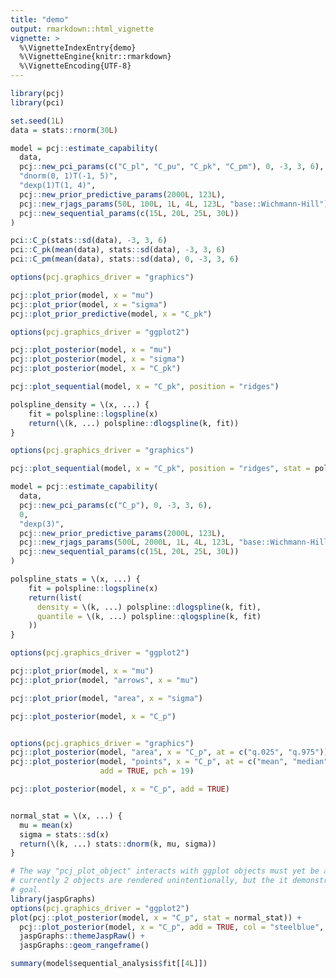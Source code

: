 ```yaml
---
title: "demo"
output: rmarkdown::html_vignette
vignette: >
  %\VignetteIndexEntry{demo}
  %\VignetteEngine{knitr::rmarkdown}
  %\VignetteEncoding{UTF-8}
---
```


```r
library(pcj)
library(pci)
```


```r
set.seed(1L)
data = stats::rnorm(30L)

model = pcj::estimate_capability(
  data,
  pcj::new_pci_params(c("C_pl", "C_pu", "C_pk", "C_pm"), 0, -3, 3, 6),
  "dnorm(0, 1)T(-1, 5)",
  "dexp(1)T(1, 4)",
  pcj::new_prior_predictive_params(2000L, 123L),
  pcj::new_rjags_params(50L, 100L, 1L, 4L, 123L, "base::Wichmann-Hill"),
  pcj::new_sequential_params(c(15L, 20L, 25L, 30L))
)
```



```r
pci::C_p(stats::sd(data), -3, 3, 6)
pci::C_pk(mean(data), stats::sd(data), -3, 3, 6)
pci::C_pm(mean(data), stats::sd(data), 0, -3, 3, 6)
```


```r
options(pcj.graphics_driver = "graphics")

pcj::plot_prior(model, x = "mu")
pcj::plot_prior(model, x = "sigma")
pcj::plot_prior_predictive(model, x = "C_pk")

options(pcj.graphics_driver = "ggplot2")

pcj::plot_posterior(model, x = "mu")
pcj::plot_posterior(model, x = "sigma")
pcj::plot_posterior(model, x = "C_pk") 
```




```r
pcj::plot_sequential(model, x = "C_pk", position = "ridges")
```

```r
polspline_density = \(x, ...) {
    fit = polspline::logspline(x)
    return(\(k, ...) polspline::dlogspline(k, fit))
}

options(pcj.graphics_driver = "graphics")

pcj::plot_sequential(model, x = "C_pk", position = "ridges", stat = polspline_density)
```


```r
model = pcj::estimate_capability(
  data,
  pcj::new_pci_params(c("C_p"), 0, -3, 3, 6),
  0,
  "dexp(3)",
  pcj::new_prior_predictive_params(2000L, 123L),
  pcj::new_rjags_params(500L, 2000L, 1L, 4L, 123L, "base::Wichmann-Hill"),
  pcj::new_sequential_params(c(15L, 20L, 25L, 30L))
)
```

```r
polspline_stats = \(x, ...) {
    fit = polspline::logspline(x)
    return(list(
      density = \(k, ...) polspline::dlogspline(k, fit),
      quantile = \(k, ...) polspline::qlogspline(k, fit)
    ))
} 

options(pcj.graphics_driver = "ggplot2")

pcj::plot_prior(model, x = "mu")
pcj::plot_prior(model, "arrows", x = "mu")

pcj::plot_prior(model, "area", x = "sigma")

pcj::plot_posterior(model, x = "C_p")


options(pcj.graphics_driver = "graphics")
pcj::plot_posterior(model, "area", x = "C_p", at = c("q.025", "q.975"))
pcj::plot_posterior(model, "points", x = "C_p", at = c("mean", "median"),
                    add = TRUE, pch = 19)

pcj::plot_posterior(model, x = "C_p", add = TRUE)


normal_stat = \(x, ...) {
  mu = mean(x)
  sigma = stats::sd(x)
  return(\(k, ...) stats::dnorm(k, mu, sigma))
}

# The way "pcj_plot_object" interacts with ggplot objects must yet be adjusted,
# currently 2 objects are rendered unintentionally, but the it demonstrates the 
# goal.
library(jaspGraphs)
options(pcj.graphics_driver = "ggplot2")
plot(pcj::plot_posterior(model, x = "C_p", stat = normal_stat)) +
  pcj::plot_posterior(model, x = "C_p", add = TRUE, col = "steelblue", lwd = 2) +
  jaspGraphs::themeJaspRaw() +
  jaspGraphs::geom_rangeframe()

```


```r
summary(model$sequential_analysis$fit[[4L]])
```

